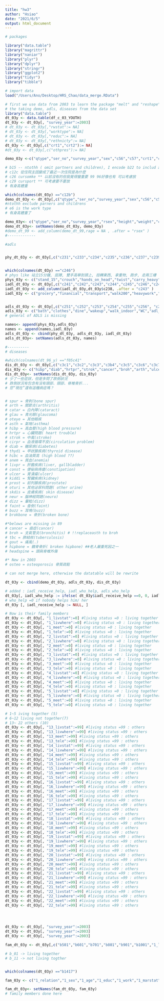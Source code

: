 ```yaml
---
title: "hw3"
author: "Hsiao"
date: "2021/6/5"
output: html_document
---
```


```r
# packages 

library("data.table") 
library("magrittr")
library("naniar")
library("plyr")
library("dplyr")
library("stringr")
library("ggplot2")
library("tidyr")
library("tibble")
```

```r
# import data 
load("/Users/Ano/Desktop/HRS_Chao/data_merge.RData")

```

```r
# first we use data from 2003 to learn the package "melt" and "reshape"
# the taking demo, adls, diseases from the data set 
library("data.table")
dt_03y <- data.table(df_c_03_YOUTH)
dt_03y <- dt_03y[, "survey_year":=2003]
# dt_03y <- dt_03y[,"rwstat":= NA]
# dt_03y <- dt_03y[,"worktype":= NA]
# dt_03y <- dt_03y[,"reduc":= NA]
# dt_03y <- dt_03y[,"rethnicty":= NA]
dt_03y <- dt_03y[,c("crt1","crt2"):= NA]
#dt_03y <- dt_03y[,c("othpres"):= NA]

demo_03y <-c("qtype","ser_no","survey_year","sex","c56","c57","crt1","crt2","type","area","a2","a5","a13","b1","b22","c1","e1","e2a","c12b","c12c","c26","c27","c28","c29")

# b15 -- ntothh ( omit partners and children), I encode b22 to includ all members living in this house
# c12c 從住院主因變成了最近一次住院是為什麼
# c26 cursomke ** 以前沒有的但我覺得蠻重要 99 96好像也有 可以考慮放
# c29 cursport ** 可考慮要不要放
# 有身高體重

which(colnames(dt_03y) =="c12b")
demo_dt_03y <- dt_03y[,c("qtype","ser_no","survey_year","sex","c56","c57","crt1","crt2","type","area","a2","a5","a13","b1","b22","c1","e1","e2a","c12b","c12c","c26","c27","c28","c29"),]
#ntothh exclude parners and childrens
# e6 is the work type
# 有身高體重了

demo_03y<- c("qtype","ser_no","survey_year","rsex","height","weight","crt1","crt2","dwell1","dwell2","reduc","ethnicty","marstat","nchldrn","ntothh","hlgenrat","rwstat","worktype","nomihosp","hosphp1","cursmoke","curdrink","curchew","frqsport")
demo_dt_03y<- setNames(demo_dt_03y, demo_03y)
#demo_dt_99 <- add_column(demo_dt_99,rage = NA , .after = "rsex" )
#-------------

#adls


phy_dt_03y <- dt_03y[,c("c231","c233","c234","c235","c236","c237","c239"),]


which(colnames(dt_03y) =="c246")
# phys like 站立15分鐘, 屈蹲, 雙手高舉到頭上, 扭轉東西, 拿重物, 跑步, 走兩三樓
phys_03y <- c("stand_15","crouch","hands_on_head","twist","carry_heavy","run","staris")
iadl_dt_03y <- dt_03y[,c("c241","c242","c243","c244","c245","c246","c24b","c24c"), ]
iadl_dt_03y <- add_column(iadl_dt_03y,dt_03y$c238, .after = "c243" )
iadl_03y <- c("grocery","financial","transport","walk200","heavywork","housework","telehphone","iadl_receive_help","iadl_who_help")


adls_dt_03y <- dt_03y[,c("c251","c252","c253","c254","c255","c256", "c25e")]
adls_03y <- c("bath","clothes","dine","wakeup","walk_indoor","WC","adl_who_help")
# general of ADLS is missing

names<- append(phys_03y,adls_03y)
names <- append(names,iadl_03y)
adls_dt_03y <- cbind(phy_dt_03y, adls_dt_03y, iadl_dt_03y)
adls_dt_03y<- setNames(adls_dt_03y, names)

#----------
# diseases 

#which(colnames(dt_96_y) =="f05c41"
dis_dt_03y <- dt_03y[,c("c3c1","c3c2","c3c3","c3b4","c3c5","c3c6","c3c7","c3c8","c3c9","c3_10","c3c11","c3c12","c3c13","c3c14","c3c15"),]
dis_03y <- c("hibp","diab","hrtpr","strok","cancer","broh","arth","ulcer","livpr","hipbone","catar","kiddi","gout","spur","osteo")
dis_dt_03y<- setNames(dis_dt_03y, dis_03y)
# 少了一些症狀，但是多問了跌倒狀況
# 跌倒狀況有包含有沒有頭部、頸部、脊椎骨折...
# 您“現在”還有這種病症嗎？


# spur = 骨刺(bone spur)
# arth = 關節炎(arthritis)
# catar = 白內障(cataract)
# glau = 青光眼(glaucoma)
# oteye = 其他眼疾
# asth = 氣喘(asthma)
# hibp = 高血壓(high blood pressure)
# hrtpr = 心臟問題( heart trouble)
# strok = 中風(stroke)
# cirpr = 血液循環不良(circulation problem)
# diab = 糖尿病(diabetes)
# thydi = 甲狀腺疾病(thyroid disease)
# hibc = 血油質高 (high blood ??)
# anem = 貧血(anemia)
# livpr = 肝膽疾病(liver, gallbladder)
# const = 便秘與痔瘡(constipation)
# ulcer = 胃潰瘍(ulcer)
# kiddi = 腎臟疾病(kidney)
# prost = 前列腺疾病(prostate)
# oturi = 其他泌尿科問題( other urine)
# skdis = 皮膚疾病( skin disease)
# neur = 腦神經問題(neuro)
# dizz = 暈眩(dizz)
# faint = 昏倒(faint)
# buzz = 耳鳴(buzz)
# brokbone = 骨折(broken bone)

#*belows are missing in 89
# cancer = 癌症(cancer) 
# broh = 支氣管炎(bronchitis) # !!replaceasth to broh
# tbc = 肺結核(tuberculosis)
# gout = 痛風(.)
# hipbone = 髖骨骨折( broken hipbone) ##老人嚴重死因之一
# headspine = 頭與脊椎外傷

#* New in 2003 
# osteo = osteoporosis 骨質疏鬆
```

```r
# can not merge here, otherwise the datatable will be rewrite

dt_03y <- cbind(demo_dt_03y, adls_dt_03y, dis_dt_03y)

# added : iadl_receive_help, iadl_who_help, adls_who_help
dt_03y[, iadl_who_help := ifelse( dt_03y$iadl_receive_help ==0, 0, iadl_who_help)] 
# who_help =0 if nobody helps him/ her
dt_03y [, iadl_receive_help := NULL, ]


```


```r
# Now is their family members 
dt_03y <- dt_03y[, "1_livstat":=0] #living status =0 : living together
dt_03y <- dt_03y[, "1_livwhere":=0] #living status =0 : living together
dt_03y <- dt_03y[, "1_meet":=0] #living status =0 : living together
dt_03y <- dt_03y[, "1_tele":=0] #living status =0 : living together
dt_03y <- dt_03y[, "2_livstat":=0] #living status =0 : living together
dt_03y <- dt_03y[, "2_livwhere":=0] #living status =0 : living together
dt_03y <- dt_03y[, "2_meet":=0] #living status =0 : living together
dt_03y <- dt_03y[, "2_tele":=0] #living status =0 : living together
dt_03y <- dt_03y[, "3_livstat":=0] #living status =0 : living together
dt_03y <- dt_03y[, "3_livwhere":=0] #living status =0 : living together
dt_03y <- dt_03y[, "3_meet":=0] #living status =0 : living together
dt_03y <- dt_03y[, "3_tele":=0] #living status =0 : living together
dt_03y <- dt_03y[, "4_livstat":=0] #living status =0 : living together
dt_03y <- dt_03y[, "4_livwhere":=0] #living status =0 : living together
dt_03y <- dt_03y[, "4_meet":=0] #living status =0 : living together
dt_03y <- dt_03y[, "4_tele":=0] #living status =0 : living together
dt_03y <- dt_03y[, "5_livstat":=0] #living status =0 : living together
dt_03y <- dt_03y[, "5_livwhere":=0] #living status =0 : living together
dt_03y <- dt_03y[, "5_meet":=0] #living status =0 : living together
dt_03y <- dt_03y[, "5_tele":=0] #living status =0 : living together

# 1~5 iving together (5)
# 6~12 living not together(7)
# 13~ 22 others (10)
dt_03y <- dt_03y[, "13_livstat":=99] #living status =99 : others
dt_03y <- dt_03y[, "13_livwhere":=99] #living status =99 : others
dt_03y <- dt_03y[, "13_meet":=99] #living status =99 : others
dt_03y <- dt_03y[, "13_tele":=99] #living status =99 : others
dt_03y <- dt_03y[, "14_livstat":=99] #living status =99 : others
dt_03y <- dt_03y[, "14_livwhere":=99] #living status =99 : others
dt_03y <- dt_03y[, "14_meet":=99] #living status =99 : others
dt_03y <- dt_03y[, "14_tele":=99] #living status =99 : others
dt_03y <- dt_03y[, "15_livstat":=99] #living status =99 : others
dt_03y <- dt_03y[, "15_livwhere":=99] #living status =99 : others
dt_03y <- dt_03y[, "15_meet":=99] #living status =99 : others
dt_03y <- dt_03y[, "15_tele":=99] #living status =99 : others
dt_03y <- dt_03y[, "16_livstat":=99] #living status =99 : others
dt_03y <- dt_03y[, "16_livwhere":=99] #living status =99 : others
dt_03y <- dt_03y[, "16_meet":=99] #living status =99 : others
dt_03y <- dt_03y[, "16_tele":=99] #living status =99 : others
dt_03y <- dt_03y[, "17_livstat":=99] #living status =99 : others
dt_03y <- dt_03y[, "17_livwhere":=99] #living status =99 : others
dt_03y <- dt_03y[, "17_meet":=99] #living status =99 : others
dt_03y <- dt_03y[, "17_tele":=99] #living status =99 : others
dt_03y <- dt_03y[, "18_livstat":=99] #living status =99 : others
dt_03y <- dt_03y[, "18_livwhere":=99] #living status =99 : others
dt_03y <- dt_03y[, "18_meet":=99] #living status =99 : others
dt_03y <- dt_03y[, "18_tele":=99] #living status =99 : others
dt_03y <- dt_03y[, "19_livstat":=99] #living status =99 : others
dt_03y <- dt_03y[, "19_livwhere":=99] #living status =99 : others
dt_03y <- dt_03y[, "19_meet":=99] #living status =99 : others
dt_03y <- dt_03y[, "19_tele":=99] #living status =99 : others
dt_03y <- dt_03y[, "20_livstat":=99] #living status =99 : others
dt_03y <- dt_03y[, "20_livwhere":=99] #living status =99 : others
dt_03y <- dt_03y[, "20_meet":=99] #living status =99 : others
dt_03y <- dt_03y[, "20_tele":=99] #living status =99 : others
dt_03y <- dt_03y[, "21_livstat":=99] #living status =99 : others
dt_03y <- dt_03y[, "21_livwhere":=99] #living status =99 : others
dt_03y <- dt_03y[, "21_meet":=99] #living status =99 : others
dt_03y <- dt_03y[, "21_tele":=99] #living status =99 : others
dt_03y <- dt_03y[, "22_livstat":=99] #living status =99 : others
dt_03y <- dt_03y[, "22_livwhere":=99] #living status =99 : others
dt_03y <- dt_03y[, "22_meet":=99] #living status =99 : others
dt_03y <- dt_03y[, "22_tele":=99] #living status =99 : others




dt_03y <- dt_03y[, "survey_year":=2003]
dt_03y <- dt_03y[, "survey_year":=2003]
dt_03y <- dt_03y[, "survey_year":=2003]

fam_dt_03y <- dt_03y[,c("b501","b601","b701","b801","b901","b1001","1_livstat","1_livwhere","1_meet","1_tele","b502","b602","b702","b802","b902","b1002","2_livstat","2_livwhere","2_meet","2_tele","b503","b603","b703","b803","b903","b1003","3_livstat","3_livwhere","3_meet","3_tele","b504","b604","b704","b804","b904","b1004","4_livstat","4_livwhere","4_meet","4_tele","b505","b605","b705","b805","b905","b1005","5_livstat","5_livwhere","5_meet","5_tele","b511","b611","b711","b811","b911","b1011","b1111","b1211","b1311","b1411","b512","b612","b712","b812","b912","b1012","b1112","b1212","b1312","b1412","b513","b613","b713","b813","b913","b1013","b1113","b1213","b1313","b1413","b514","b614","b714","b814","b914","b1014","b1114","b1214","b1314","b1414","b515","b615","b715","b815","b915","b1015","b1115","b1215","b1315","b1415","b516","b616","b716","b816","b916","b1016","b1116","b1216","b1316","b1416","b516","b617","b717","b817","b917","b1017","b1117","b1217","b1317","b1417","b1601","b1701","b1801","b1901","b2001","b2101","13_livstat","13_livwhere","13_meet","13_tele","b1602","b1702","b1802","b1902","b2002","b2102","14_livstat","14_livwhere","14_meet","14_tele","b1603","b1703","b1803","b1903","b2003","b2103","15_livstat","15_livwhere","15_meet","15_tele","b1604","b1704","b1804","b1904","b2004","b2104","16_livstat","16_livwhere","16_meet","16_tele","b1605","b1705","b1805","b1905","b2005","b2105","17_livstat","17_livwhere","17_meet","17_tele","b1606","b1706","b1806","b1906","b2006","b2106","b1606","18_livstat","18_livwhere","18_meet","18_tele","b1707","b1807","b1907","b2007","b2107","19_livstat","19_livwhere","19_meet","19_tele","b1608","b1708","b1808","b1908","b2008","b2108","20_livstat","20_livwhere","20_meet","20_tele","b1609","b1709","b1809","b1909","b2009","b2109","21_livstat","21_livwhere","21_meet","21_tele","b1610","b1710","b1810","b1910","b2010","b2110","22_livstat","22_livwhere","22_meet","22_tele"),]

# b_01 -> living together
# b_11 -> not living togther


which(colnames(dt_03y) =="b1417")

fam_03y <- c("1_relation","1_sex","1_age","1_educ","1_work","1_marstat","1_livstat","1_livwhere","1_meet","1_tele","2_relation","2_sex","2_age","2_educ","2_work","2_marstat","2_livstat","2_livwhere","2_meet","2_tele","3_relation","3_sex","3_age","3_educ","3_work","3_marstat","3_livstat","3_livwhere","3_meet","3_tele","4_relation","4_sex","4_age","4_educ","4_work","4_marstat","4_livstat","4_livwhere","4_meet","4_tele","5_relation","5_sex","5_age","5_educ","5_work","5_marstat","5_livstat","5_livwhere","5_meet","5_tele","6_relation","6_sex","6_age","6_educ","6_work","6_marstat","6_livstat","6_livwhere","6_meet","6_tele","7_relation","7_sex","7_age","7_educ","7_work","7_marstat","7_livstat","7_livwhere","7_meet","7_tele","8_relation","8_sex","8_age","8_educ","8_work","8_marstat","8_livstat","8_livwhere","8_meet","8_tele","9_relation","9_sex","9_age","9_educ","9_work","9_marstat","9_livstat","9_livwhere","9_meet","9_tele","10_relation","10_sex","10_age","10_educ","10_work","10_marstat","10_livstat","10_livwhere","10_meet","10_tele","11_relation","11_sex","11_age","11_educ","11_work","11_marstat","11_livstat","11_livwhere","11_meet","11_tele","12_relation","12_sex","12_age","12_educ","12_work","12_marstat","12_livstat","12_livwhere","12_meet","12_tele","13_relation","13_sex","13_age","13_edu","13_work","13marstat","13_livstat","13_livwhere","13_meet","13_tele","14_relation","14_sex","14_age","14_edu","14_work","14marstat","14_livstat","14_livwhere","14_meet","14_tele","15_relation","15_sex","15_age","15_edu","15_work","15marstat","15_livstat","15_livwhere","15_meet","15_tele","16_relation","16_sex","16_age","16_edu","16_work","16marstat","16_livstat","16_livwhere","16_meet","16_tele","17_relation","17_sex","17_age","17_edu","17_work","17marstat","17_livstat","17_livwhere","17_meet","17_tele","18_relation","18_sex","18_age","18_edu","18_work","18marstat","18_livstat","18_livwhere","18_meet","18_tele","19_relation","19_sex","19_age","19_edu","19_work","19marstat","19_livstat","19_livwhere","19_meet","19_tele","20_relation","20_sex","20_age","20_edu","20_work","20marstat","20_livstat","20_livwhere","20_meet","20_tele","21_relation","21_sex","21_age","21_edu","21_work","21marstat","21_livstat","21_livwhere","21_meet","21_tele","22_relation","22_sex","22_age","22_edu","22_work","22marstat","22_livstat","22_livwhere","22_meet","22_tele")

fam_dt_03y<- setNames(fam_dt_03y, fam_03y)
# family members done here

```








